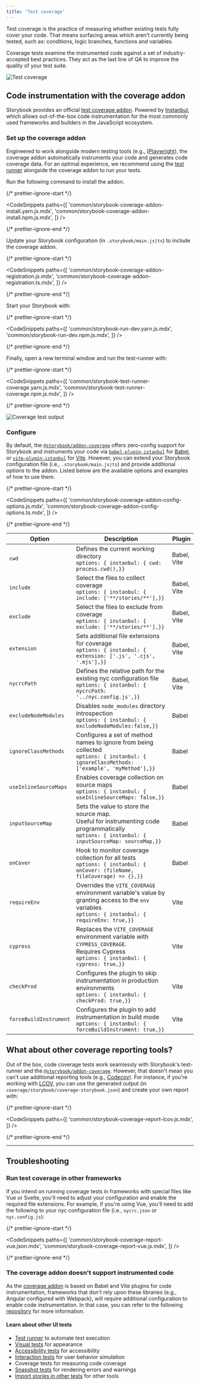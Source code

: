 ```yaml
---
title: 'Test coverage'
---
```


<YouTubeCallout id="wEa6W8uUGSA" title="These tests use NO CODE | component testing in Storybook" />

Test coverage is the practice of measuring whether existing tests fully cover your code. That means surfacing areas which aren't currently being tested, such as: conditions, logic branches, functions and variables.

Coverage tests examine the instrumented code against a set of industry-accepted best practices. They act as the last line of QA to improve the quality of your test suite.

![Test coverage](./test-coverage-storybook.gif)

## Code instrumentation with the coverage addon

Storybook provides an official [test coverage addon](https://storybook.js.org/addons/@storybook/addon-coverage). Powered by [Instanbul](https://istanbul.js.org/), which allows out-of-the-box code instrumentation for the most commonly used frameworks and builders in the JavaScript ecosystem.

### Set up the coverage addon

Engineered to work alongside modern testing tools (e.g., [[Playwright](https://playwright.dev/)), the coverage addon automatically instruments your code and generates code coverage data. For an optimal experience, we recommend using the [test runner](./test-runner.md) alongside the coverage addon to run your tests.

Run the following command to install the addon.

{/* prettier-ignore-start */}

<CodeSnippets
  paths={[
    'common/storybook-coverage-addon-install.yarn.js.mdx',
    'common/storybook-coverage-addon-install.npm.js.mdx',
  ]}
/>

{/* prettier-ignore-end */}

Update your Storybook configuration (in `.storybook/main.js|ts`) to include the coverage addon.

{/* prettier-ignore-start */}

<CodeSnippets
  paths={[
    'common/storybook-coverage-addon-registration.js.mdx',
    'common/storybook-coverage-addon-registration.ts.mdx',
  ]}
/>

{/* prettier-ignore-end */}

Start your Storybook with:

{/* prettier-ignore-start */}

<CodeSnippets
  paths={[
    'common/storybook-run-dev.yarn.js.mdx',
    'common/storybook-run-dev.npm.js.mdx',
  ]}
/>

{/* prettier-ignore-end */}

Finally, open a new terminal window and run the test-runner with:

{/* prettier-ignore-start */}

<CodeSnippets
  paths={[
    'common/storybook-test-runner-coverage.yarn.js.mdx',
    'common/storybook-test-runner-coverage.npm.js.mdx',
  ]}
/>

{/* prettier-ignore-end */}

![Coverage test output](./test-runner-coverage-result.png)

### Configure

By default, the [`@storybook/addon-coverage`](https://storybook.js.org/addons/@storybook/addon-coverage) offers zero-config support for Storybook and instruments your code via [`babel-plugin-istanbul`](https://github.com/istanbuljs/babel-plugin-istanbul) for [Babel](https://babeljs.io/), or [`vite-plugin-istanbul`](https://github.com/iFaxity/vite-plugin-istanbul) for [Vite](https://vitejs.dev/). However, you can extend your Storybook configuration file (i.e., `.storybook/main.js|ts`) and provide additional options to the addon. Listed below are the available options and examples of how to use them.

{/* prettier-ignore-start */}

<CodeSnippets
  paths={[
    'common/storybook-coverage-addon-config-options.js.mdx',
    'common/storybook-coverage-addon-config-options.ts.mdx',
  ]}
/>

{/* prettier-ignore-end */}

| Option                 | Description                                                                                                                                             | Plugin      |
| ---------------------- | ------------------------------------------------------------------------------------------------------------------------------------------------------- | ----------- |
| `cwd`                  | Defines the current working directory <br/>`options: { instanbul: { cwd: process.cwd(),}}`                                                              | Babel, Vite |
| `include`              | Select the files to collect coverage <br/>`options: { instanbul: { include: ['**/stories/**'],}}`                                                       | Babel, Vite |
| `exclude`              | Select the files to exclude from coverage <br/>`options: { instanbul: { exclude: ['**/stories/**'],}}`                                                  | Babel, Vite |
| `extension`            | Sets additional file extensions for coverage <br/>`options: { instanbul: { extension: ['.js', '.cjs', '.mjs'],}}`                                       | Babel, Vite |
| `nycrcPath`            | Defines the relative path for the existing nyc configuration file <br/>`options: { instanbul: { nycrcPath: '../nyc.config.js',}}`                       | Babel, Vite |
| `excludeNodeModules`   | Disables `node_modules` directory introspection <br/>`options: { instanbul: { excludeNodeModules:false,}}`                                              | Babel       |
| `ignoreClassMethods`   | Configures a set of method names to ignore from being collected <br/>`options: { instanbul: { ignoreClassMethods: ['example', 'myMethod'],}}`           | Babel       |
| `useInlineSourceMaps`  | Enables coverage collection on source maps <br/>`options: { instanbul: { useInlineSourceMaps: false,}}`                                                 | Babel       |
| `inputSourceMap`       | Sets the value to store the source map.<br/> Useful for instrumenting code programmatically <br/>`options: { instanbul: { inputSourceMap: sourceMap,}}` | Babel       |
| `onCover`              | Hook to monitor coverage collection for all tests <br/>`options: { instanbul: { onCover: (fileName, fileCoverage) => {},}}`                             | Babel       |
| `requireEnv`           | Overrides the `VITE_COVERAGE` environment variable's value by granting access to the `env` variables <br/>`options: { instanbul: { requireEnv: true,}}` | Vite        |
| `cypress`              | Replaces the `VITE_COVERAGE` environment variable with `CYPRESS_COVERAGE`. <br/>Requires Cypress <br/>`options: { instanbul: { cypress: true,}}`        | Vite        |
| `checkProd`            | Configures the plugin to skip instrumentation in production environments <br/>`options: { instanbul: { checkProd: true,}}`                              | Vite        |
| `forceBuildInstrument` | Configures the plugin to add instrumentation in build mode <br/>`options: { instanbul: { forceBuildInstrument: true,}}`                                 | Vite        |

## What about other coverage reporting tools?

Out of the box, code coverage tests work seamlessly with Storybook's test-runner and the [`@storybook/addon-coverage`](https://storybook.js.org/addons/@storybook/addon-coverage). However, that doesn't mean you can't use additional reporting tools (e.g., [Codecov](https://about.codecov.io/)). For instance, if you're working with [LCOV](https://wiki.documentfoundation.org/Development/Lcov), you can use the generated output (in `coverage/storybook/coverage-storybook.json`) and create your own report with:

{/* prettier-ignore-start */}

<CodeSnippets
  paths={[
    'common/storybook-coverage-report-lcov.js.mdx',
  ]}
/>

{/* prettier-ignore-end */}

---

## Troubleshooting

### Run test coverage in other frameworks

If you intend on running coverage tests in frameworks with special files like Vue or Svelte, you'll need to adjust your configuration and enable the required file extensions. For example, if you're using Vue, you'll need to add the following to your nyc configuration file (i.e., `nycrc.json` or `nyc.config.js`):

{/* prettier-ignore-start */}

<CodeSnippets
  paths={[
    'common/storybook-coverage-report-vue.json.mdx',
    'common/storybook-coverage-report-vue.js.mdx',
  ]}
/>

{/* prettier-ignore-end */}

### The coverage addon doesn't support instrumented code

As the [coverage addon](https://storybook.js.org/addons/@storybook/addon-coverage) is based on Babel and Vite plugins for code instrumentation, frameworks that don't rely upon these libraries (e.g., Angular configured with Webpack), will require additional configuration to enable code instrumentation. In that case, you can refer to the following [repository](https://github.com/yannbf/storybook-coverage-recipes) for more information.

#### Learn about other UI tests

- [Test runner](./test-runner.md) to automate test execution
- [Visual tests](./visual-testing.md) for appearance
- [Accessibility tests](./accessibility-testing.md) for accessibility
- [Interaction tests](./interaction-testing.md) for user behavior simulation
- Coverage tests for measuring code coverage
- [Snapshot tests](./snapshot-testing.md) for rendering errors and warnings
- [Import stories in other tests](./importing-stories-in-tests.md) for other tools
